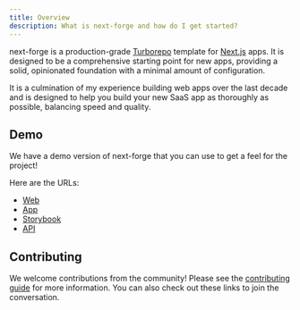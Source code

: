 ```yaml
---
title: Overview
description: What is next-forge and how do I get started?
---
```


next-forge is a production-grade [Turborepo](https://turborepo.com) template for [Next.js](https://nextjs.org/) apps. It is designed to be a comprehensive starting point for new apps, providing a solid, opinionated foundation with a minimal amount of configuration.

It is a culmination of my experience building web apps over the last decade and is designed to help you build your new SaaS app as thoroughly as possible, balancing speed and quality.

## Demo

We have a demo version of next-forge that you can use to get a feel for the project!

Here are the URLs:

- [Web](https://demo.next-forge.com)
- [App](https://app.demo.next-forge.com)
- [Storybook](https://storybook.demo.next-forge.com)
- [API](https://api.demo.next-forge.com/health)

## Contributing

We welcome contributions from the community! Please see the [contributing guide](https://github.com/haydenbleasel/next-forge/blob/main/.github/CONTRIBUTING.md) for more information. You can also check out these links to join the conversation.

